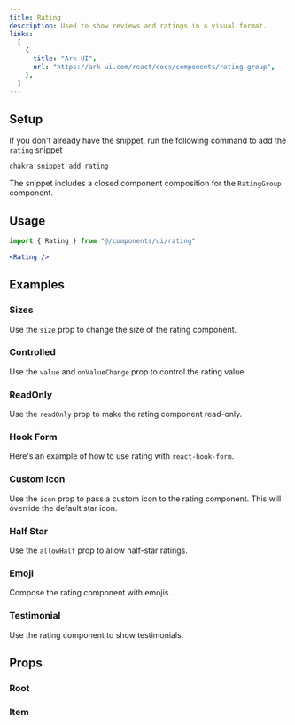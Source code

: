 ```yaml
---
title: Rating
description: Used to show reviews and ratings in a visual format.
links:
  [
    {
      title: "Ark UI",
      url: "https://ark-ui.com/react/docs/components/rating-group",
    },
  ]
---
```


<ExampleTabs name="rating-basic" />

## Setup

If you don't already have the snippet, run the following command to add the
`rating` snippet

```sh
chakra snippet add rating
```

The snippet includes a closed component composition for the `RatingGroup`
component.

## Usage

```jsx
import { Rating } from "@/components/ui/rating"
```

```jsx
<Rating />
```

## Examples

### Sizes

Use the `size` prop to change the size of the rating component.

<ExampleTabs name="rating-with-sizes" />

### Controlled

Use the `value` and `onValueChange` prop to control the rating value.

<ExampleTabs name="rating-controlled" />

### ReadOnly

Use the `readOnly` prop to make the rating component read-only.

<ExampleTabs name="rating-with-readonly" />

### Hook Form

Here's an example of how to use rating with `react-hook-form`.

<ExampleTabs name="rating-with-hook-form" />

### Custom Icon

Use the `icon` prop to pass a custom icon to the rating component. This will
override the default star icon.

<ExampleTabs name="rating-with-custom-icon" />

### Half Star

Use the `allowHalf` prop to allow half-star ratings.

<ExampleTabs name="rating-with-half" />

### Emoji

Compose the rating component with emojis.

<ExampleTabs name="rating-emoji" />

### Testimonial

Use the rating component to show testimonials.

<ExampleTabs name="rating-in-testimonial" />

## Props

### Root

<PropTable component="RatingGroup" part="Root" />

### Item

<PropTable component="RatingGroup" part="Item" />
